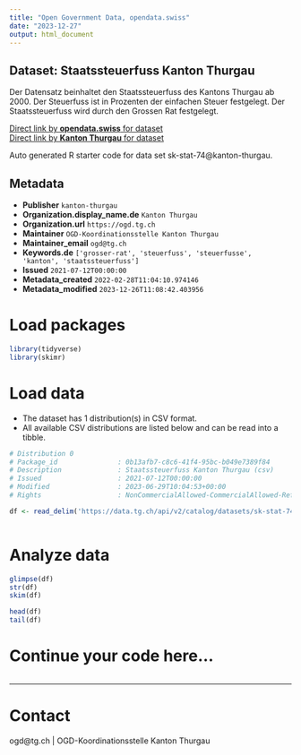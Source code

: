 ```yaml
---
title: "Open Government Data, opendata.swiss"
date: "2023-12-27"
output: html_document
---
```


## Dataset: Staatssteuerfuss Kanton Thurgau

Der Datensatz beinhaltet den Staatssteuerfuss des Kantons Thurgau ab 2000. Der Steuerfuss ist in Prozenten der einfachen Steuer festgelegt. Der Staatssteuerfuss wird durch den Grossen Rat festgelegt.

[Direct link by **opendata.swiss** for dataset](https://opendata.swiss/de/dataset/staatssteuerfuss-kanton-thurgau)<br>
[Direct link by **Kanton Thurgau** for dataset](https://data.tg.ch/explore/dataset/sk-stat-74/)

Auto generated R starter code for data set sk-stat-74@kanton-thurgau.

## Metadata

- **Publisher** `kanton-thurgau`
- **Organization.display_name.de** `Kanton Thurgau`
- **Organization.url** `https://ogd.tg.ch`
- **Maintainer** `OGD-Koordinationsstelle Kanton Thurgau`
- **Maintainer_email** `ogd@tg.ch`
- **Keywords.de** `['grosser-rat', 'steuerfuss', 'steuerfusse', 'kanton', 'staatssteuerfuss']`
- **Issued** `2021-07-12T00:00:00`
- **Metadata_created** `2022-02-28T11:04:10.974146`
- **Metadata_modified** `2023-12-26T11:08:42.403956`


# Load packages

```r

library(tidyverse)
library(skimr)

```

# Load data

-   The dataset has 1 distribution(s) in CSV format.
-   All available CSV distributions are listed below and can be read into a tibble.

```r

# Distribution 0
# Package_id               : 0b13afb7-c8c6-41f4-95bc-b049e7389f84
# Description              : Staatssteuerfuss Kanton Thurgau (csv)
# Issued                   : 2021-07-12T00:00:00
# Modified                 : 2023-06-29T10:04:53+00:00
# Rights                   : NonCommercialAllowed-CommercialAllowed-ReferenceRequired

df <- read_delim('https://data.tg.ch/api/v2/catalog/datasets/sk-stat-74/exports/csv')



```

# Analyze data

```r

glimpse(df)
str(df)
skim(df)

head(df)
tail(df)

```

# Continue your code here...

```r

```

------------------------------------------------------------------------

# Contact

ogd@tg.ch | OGD-Koordinationsstelle Kanton Thurgau
